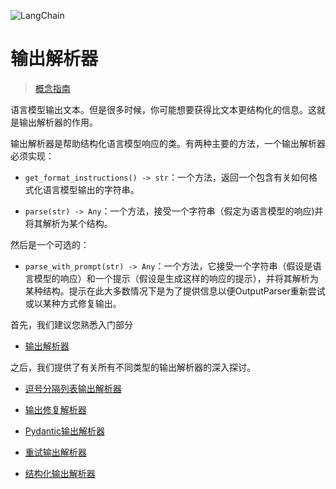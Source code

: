 

<Head>
  <script>
    {
      `(function() {
         var _hmt = _hmt || [];
(function() {
  var hm = document.createElement("script");
  hm.src = "https://hm.baidu.com/hm.js?e60fb290e204e04c5cb6f79b0ac1e697";
  var s = document.getElementsByTagName("script")[0]; 
  s.parentNode.insertBefore(hm, s);
})();
       })();`
    }
  </script>
</Head>

![LangChain](https://pica.zhimg.com/50/v2-56e8bbb52aa271012541c1fe1ceb11a2_r.gif)





输出解析器
======

> [概念指南](https://docs.langchain.com/docs/components/prompts/output-parser)

语言模型输出文本。但是很多时候，你可能想要获得比文本更结构化的信息。这就是输出解析器的作用。

输出解析器是帮助结构化语言模型响应的类。有两种主要的方法，一个输出解析器必须实现：

* `get_format_instructions() -> str`：一个方法，返回一个包含有关如何格式化语言模型输出的字符串。

* `parse(str) -> Any`：一个方法，接受一个字符串（假定为语言模型的响应)并将其解析为某个结构。



然后是一个可选的：

* `parse_with_prompt(str) -> Any`：一个方法，它接受一个字符串（假设是语言模型的响应）和一个提示（假设是生成这样的响应的提示），并将其解析为某种结构。提示在此大多数情况下是为了提供信息以便OutputParser重新尝试或以某种方式修复输出。

首先，我们建议您熟悉入门部分

* [输出解析器](output_parsers/getting_started.html)

之后，我们提供了有关所有不同类型的输出解析器的深入探讨。

* [逗号分隔列表输出解析器](output_parsers/examples/comma_separated.html)
* [输出修复解析器](output_parsers/examples/output_fixing_parser.html)

* [Pydantic输出解析器](output_parsers/examples/pydantic.html)

* [重试输出解析器](output_parsers/examples/retry.html)

* [结构化输出解析器](output_parsers/examples/structured.html)

